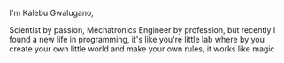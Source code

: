 I'm Kalebu Gwalugano,

Scientist by passion, Mechatronics Engineer by profession, 
but recently I found a new life in programming, it's like you're little lab where by
you create your own little world and make your own rules, it works like magic 